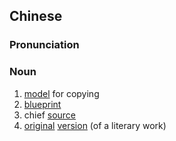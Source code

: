 {{also|蓝本}}
==Chinese==
{{zh-forms|s=蓝本}}

===Pronunciation===
{{zh-pron
|m=lánběn
|c=laam4 bun2
|mn=qz,tw,xm,zz:lâm-pún/twv:nâ-pún
|cat=n
}}

===Noun===
{{zh-noun}}

# [[model]] for copying
# [[blueprint]]
# chief [[source]]
# [[original]] [[version]] (of a literary work)